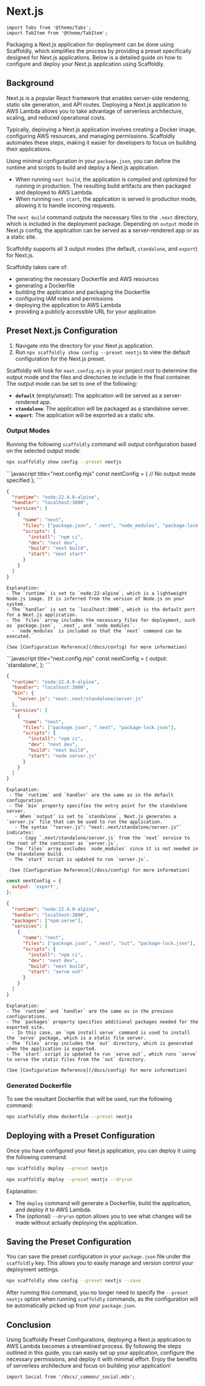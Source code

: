 # Next.js

```mdx-code-block
import Tabs from '@theme/Tabs';
import TabItem from '@theme/TabItem';
```

Packaging a Next.js application for deployment can be done using Scaffoldly, which simplifies the process by providing a preset specifically designed for Next.js applications. Below is a detailed guide on how to configure and deploy your Next.js application using Scaffoldly.

## Background

Next.js is a popular React framework that enables server-side rendering, static site generation, and API routes. Deploying a Next.js application to AWS Lambda allows you to take advantage of serverless architecture, scaling, and reduced operational costs.

Typically, deploying a Next.js application involves creating a Docker image, configuring AWS resources, and managing permissions. Scaffoldly automates these steps, making it easier for developers to focus on building their applications.

Using minimal configuration in your `package.json`, you can define the runtime and scripts to build and deploy a Next.js application.

- When running `next build`, the application is compiled and optimized for running in production. The resulting build artifacts are then packaged and deployed to AWS Lambda.
- When running `next start`, the application is served in production mode, allowing it to handle incoming requests.

The `next build` command outputs the necessary files to the `.next` directory, which is included in the deployment package. Depending on `output` mode in Next.js config, the application can be served as a server-rendered app or as a static site.

Scaffoldly supports all 3 output modes (the default, `standalone`, and `export`) for Next.js.

Scaffoldly takes care of:

- generating the necessary Dockerfile and AWS resources
- generating a Dockerfile
- building the application and packaging the Dockerfile
- configuring IAM roles and permissions
- deploying the application to AWS Lambda
- providing a publicly accessible URL for your application

## Preset Next.js Configuration

1. Navigate into the directory for your Next.js application.
1. Run `npx scaffoldly show config --preset nextjs` to view the default configuration for the Next.js preset.

Scaffoldly will look for `next.config.mjs` in your project root to determine the output mode and the files and directories to include in the final container. The output mode can be set to one of the following:

- **`default`** (empty/unset): The application will be served as a server-rendered app.
- **`standalone`**: The application will be packaged as a standalone server.
- **`export`**: The application will be exported as a static site.

### Output Modes

Running the following `scaffoldly` command will output configuration based on the selected output mode:

```bash title="Show Config Command"
npx scaffoldly show config --preset nextjs
```

<Tabs groupId="output-mode">
  <TabItem value="default" label="Default (empty/unset)">
```javascript title="next.config.mjs"
const nextConfig = {
  // No output mode specified
};
```

```json title="Scaffoldly Config"
{
  "runtime": "node:22.4.0-alpine",
  "handler": "localhost:3000",
  "services": [
    {
      "name": "next",
      "files": ["package.json", ".next", "node_modules", "package-lock.json"],
      "scripts": {
        "install": "npm ci",
        "dev": "next dev",
        "build": "next build",
        "start": "next start"
      }
    }
  ]
}
```

    Explanation:
    - The `runtime` is set to `node:22-alpine`, which is a lightweight Node.js image. It is inferred from the version of Node.js on your system.
    - The `handler` is set to `localhost:3000`, which is the default port for a Next.js application.
    - The `files` array includes the necessary files for deployment, such as `package.json`, `.next`, and `node_modules`.
      - `node_modules` is included so that the `next` command can be executed.

    (See [Configuration Reference](/docs/config) for more information)

  </TabItem>
  <TabItem value="standalone" label="Standalone">
```javascript title="next.config.mjs"
const nextConfig = {
  output: 'standalone',
};
```

```json title="Scaffoldly Config"
{
  "runtime": "node:22.4.0-alpine",
  "handler": "localhost:3000",
  "bin": {
    "server.js": "next:.next/standalone/server.js"
  },
  "services": [
    {
      "name": "next",
      "files": ["package.json", ".next", "package-lock.json"],
      "scripts": {
        "install": "npm ci",
        "dev": "next dev",
        "build": "next build",
        "start": "node server.js"
      }
    }
  ]
}
```

    Explanation:
     - The `runtime` and `handler` are the same as in the default configuration.
     - The `bin` property specifies the entry point for the standalone server.
       - When `output` is set to `standalone`, Next.js generates a `server.js` file that can be used to run the application.
       - The syntax `"server.js": "next:.next/standalone/server.js"` indicates:
         - Copy `.next/standalone/server.js` from the `next` service to the root of the container as `server.js`.
     - The `files` array excludes `node_modules` since it is not needed in the standalone build.
     - The `start` script is updated to run `server.js`.

     (See [Configuration Reference](/docs/config) for more information)

  </TabItem>
  <TabItem value="export" label="Export">

```javascript title="next.config.mjs"
const nextConfig = {
  output: 'export',
};
```

```json title="Scaffoldly Config"
{
  "runtime": "node:22.4.0-alpine",
  "handler": "localhost:3000",
  "packages": ["npm:serve"],
  "services": [
    {
      "name": "next",
      "files": ["package.json", ".next", "out", "package-lock.json"],
      "scripts": {
        "install": "npm ci",
        "dev": "next dev",
        "build": "next build",
        "start": "serve out"
      }
    }
  ]
}
```

    Explanation:
    - The `runtime` and `handler` are the same as in the previous configurations.
    - The `packages` property specifies additional packages needed for the exported site.
      - In this case, an `npm install serve` command is used to install the `serve` package, which is a static file server.
    - The `files` array includes the `out` directory, which is generated when the application is exported.
    - The `start` script is updated to run `serve out`, which runs `serve` to serve the static files from the `out` directory.

    (See [Configuration Reference](/docs/config) for more information)

  </TabItem>
</Tabs>

### Generated Dockerfile

To see the resultant Dockerfile that will be used, run the following command:

```bash title="Show the  Dockerfile"
npx scaffoldly show dockerfile --preset nextjs
```

## Deploying with a Preset Configuration

Once you have configured your Next.js application, you can deploy it using the following command:

<Tabs>
  <TabItem value="default" label="Scaffoldly Deploy">

```bash title="Deploy Command"
npx scaffoldly deploy --preset nextjs
```

  </TabItem>
  <TabItem value="dryrun" label="Scaffoldly Deploy (Dryrun)">

```bash title="Deploy Command"
npx scaffoldly deploy --preset nextjs --dryrun
```

  </TabItem>
</Tabs>

Explanation:

- The `deploy` command will generate a Dockerfile, build the application, and deploy it to AWS Lambda.
- The (optional) `--dryrun` option allows you to see what changes will be made without actually deploying the application.

## Saving the Preset Configuration

You can save the preset configuration in your `package.json` file under the `scaffoldly` key. This allows you to easily manage and version control your deployment settings.

```bash title="Save Config Command"
npx scaffoldly show config --preset nextjs --save
```

After running this command, you no longer need to specify the `--preset nextjs` option when running `scaffoldly` commands, as the configuration will be automatically picked up from your `package.json`.

## Conclusion

Using Scaffoldly Preset Configurations, deploying a Next.js application to AWS Lambda becomes a streamlined process. By following the steps outlined in this guide, you can easily set up your application, configure the necessary permissions, and deploy it with minimal effort. Enjoy the benefits of serverless architecture and focus on building your application!

```mdx-code-block
import Social from '/docs/_common/_social.mdx';
```

<Social />

